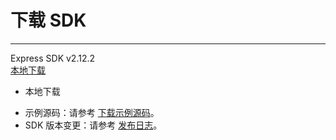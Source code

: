 # 下载 SDK

- - -

<div class="sdk-download-wrapper download-area">
    <div class="sdk-download-item-wrapper">
      <div class="download-title">Express SDK v2.12.2</div>
      <div class="download-selector">
        <div class="download-select-wrapper" style="padding-right: 0;">
          <a class="download-target-btn" href="javascript:void(0);">本地下载</a>
          <ul class="download-dropdown-list">
            <li data-href="https://storage.zego.im/webplatform/ZegoExpress-MiniProgram.zip" class="dropdown-option">
              本地下载
            </li>
          </ul>
        </div>
      </div>
    </div>
</div>

<div class="mk-hint">

- 示例源码：请参考 [下载示例源码](!DownloadDemo/DownloadDemo)。
- SDK 版本变更：请参考 [发布日志](!DownLoadSDK/Release_Notes)。
</div>

<!-- Zego-Split-Line Do Not Remove Me -->
